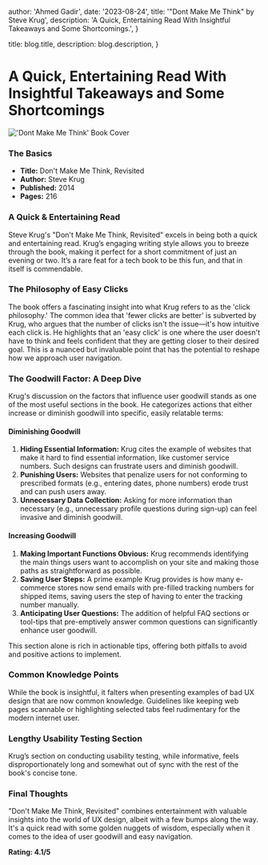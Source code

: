 
  author: 'Ahmed Gadir',
  date: '2023-08-24',
  title: '"Dont Make Me Think" by Steve Krug',
  description:
    'A Quick, Entertaining Read With Insightful Takeaways and Some Shortcomings.',
}

  title: blog.title,
  description: blog.description,
}


# A Quick, Entertaining Read With Insightful Takeaways and Some Shortcomings

<Image src={dontMakeMeThink} alt="'Dont Make Me Think' Book Cover" />

### **The Basics**

- **Title:** Don't Make Me Think, Revisited
- **Author:** Steve Krug
- **Published:** 2014
- **Pages:** 216

### A Quick & Entertaining Read

Steve Krug's "Don't Make Me Think, Revisited" excels in being both a quick and entertaining read. Krug’s engaging writing style allows you to breeze through the book, making it perfect for a short commitment of just an evening or two. It’s a rare feat for a tech book to be this fun, and that in itself is commendable.

### The Philosophy of Easy Clicks

The book offers a fascinating insight into what Krug refers to as the 'click philosophy.' The common idea that 'fewer clicks are better' is subverted by Krug, who argues that the number of clicks isn't the issue—it's how intuitive each click is. He highlights that an 'easy click' is one where the user doesn't have to think and feels confident that they are getting closer to their desired goal. This is a nuanced but invaluable point that has the potential to reshape how we approach user navigation.

### The Goodwill Factor: A Deep Dive

Krug's discussion on the factors that influence user goodwill stands as one of the most useful sections in the book. He categorizes actions that either increase or diminish goodwill into specific, easily relatable terms:

#### Diminishing Goodwill

1. **Hiding Essential Information:** Krug cites the example of websites that make it hard to find essential information, like customer service numbers. Such designs can frustrate users and diminish goodwill.
2. **Punishing Users:** Websites that penalize users for not conforming to prescribed formats (e.g., entering dates, phone numbers) erode trust and can push users away.
3. **Unnecessary Data Collection:** Asking for more information than necessary (e.g., unnecessary profile questions during sign-up) can feel invasive and diminish goodwill.

#### Increasing Goodwill

1. **Making Important Functions Obvious:** Krug recommends identifying the main things users want to accomplish on your site and making those paths as straightforward as possible.
2. **Saving User Steps:** A prime example Krug provides is how many e-commerce stores now send emails with pre-filled tracking numbers for shipped items, saving users the step of having to enter the tracking number manually.
3. **Anticipating User Questions:** The addition of helpful FAQ sections or tool-tips that pre-emptively answer common questions can significantly enhance user goodwill.

This section alone is rich in actionable tips, offering both pitfalls to avoid and positive actions to implement.

### Common Knowledge Points

While the book is insightful, it falters when presenting examples of bad UX design that are now common knowledge. Guidelines like keeping web pages scannable or highlighting selected tabs feel rudimentary for the modern internet user.

### Lengthy Usability Testing Section

Krug’s section on conducting usability testing, while informative, feels disproportionately long and somewhat out of sync with the rest of the book's concise tone.

### Final Thoughts

"Don't Make Me Think, Revisited" combines entertainment with valuable insights into the world of UX design, albeit with a few bumps along the way. It's a quick read with some golden nuggets of wisdom, especially when it comes to the idea of user goodwill and easy navigation.

**Rating: 4.1/5**
